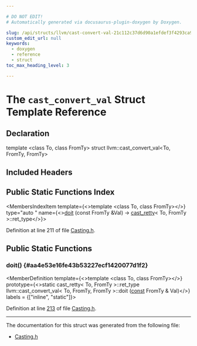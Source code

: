 ```yaml
---

# DO NOT EDIT!
# Automatically generated via docusaurus-plugin-doxygen by Doxygen.

slug: /api/structs/llvm/cast-convert-val-21c112c37d6d90a1efdef3f4293ca94d
custom_edit_url: null
keywords:
  - doxygen
  - reference
  - struct
toc_max_heading_level: 3

---
```





# The `cast_convert_val` Struct Template Reference

<DoxygenPage pluginConfig={pluginConfig}>



## Declaration

<CodeBlock>template &lt;class To, class FromTy&gt;
struct llvm::cast_convert_val&lt;To, FromTy, FromTy&gt;</CodeBlock>

## Included Headers

<IncludesList>
<IncludesListItem
  filePath="llvm/Support/Casting.h"
  permalink="/docs/api/files/include/include/llvm/include/llvm/support/casting-h"
  isLocal="true" />
</IncludesList>

## Public Static Functions Index

<MembersIndex>

<MembersIndexItem
  template={<>template &lt;class To, class FromTy&gt;</>}
  type="auto "
  name={<><a href="#aa4e53e16fe43b53227ecf1420077d1f2">doit</a> (const FromTy &amp;Val) -&gt; <a href="/docs/api/structs/llvm/cast-retty">cast&#95;retty</a>&lt; To, FromTy &gt;::ret&#95;type</>}>
</MembersIndexItem>

</MembersIndex>


Definition at line 211 of file <a href="/docs/api/files/include/include/llvm/include/llvm/support/casting-h">Casting.h</a>.

<SectionDefinition>

## Public Static Functions

### doit() {#aa4e53e16fe43b53227ecf1420077d1f2}

<MemberDefinition
  template={<>template &lt;class To, class FromTy&gt;</>}
  prototype={<>static cast&#95;retty&lt; To, FromTy &gt;::ret&#95;type llvm::cast&#95;convert&#95;val&lt; To, FromTy, FromTy &gt;::doit (<a href="/docs/api/files/lib/lib/target/lib/target/aarch64/aarch64promoteconstant-cpp/#a90f8350fecae261c25be85d38b451bff">const</a> FromTy &amp; Val)</>}
  labels = {["inline", "static"]}>

Definition at line <a href="/docs/api/files/include/include/llvm/include/llvm/support/casting-h/#l00213">213</a> of file <a href="/docs/api/files/include/include/llvm/include/llvm/support/casting-h">Casting.h</a>.
</MemberDefinition>

</SectionDefinition>

<hr/>

The documentation for this struct was generated from the following file:

<ul>
<li><a href="/docs/api/files/include/include/llvm/include/llvm/support/casting-h">Casting.h</a></li>
</ul>

</DoxygenPage>
